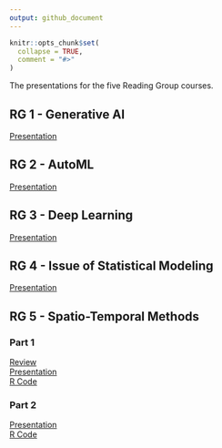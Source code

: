 ```yaml
---
output: github_document
---
```


<!-- README.md is generated from README.Rmd. Please edit that file -->
<!-- https://marcozanotti.github.io/election-forecasting-review/ -->

```r
knitr::opts_chunk$set(
  collapse = TRUE,
  comment = "#>"
)
```

The presentations for the five Reading Group courses.  


## RG 1 - Generative AI

[Presentation](https://marcozanotti.github.io/reading-group-reviews/rg1_genai/genai_pres.pdf)  


## RG 2 - AutoML

[Presentation](https://marcozanotti.github.io/reading-group-reviews/rg2_automl/automl_pres.pdf)  


## RG 3 - Deep Learning

[Presentation](https://marcozanotti.github.io/reading-group-reviews/rg3_deeplearn/deeplearn_pres.pdf) 


## RG 4 - Issue of Statistical Modeling

[Presentation](https://marcozanotti.github.io/reading-group-reviews/rg4_issueofstat/issueofstat_pres.pdf) 


## RG 5 - Spatio-Temporal Methods

### Part 1
[Review](https://marcozanotti.github.io/reading-group-reviews/rg5_spatiotemp/spatiotemp_review_1.pdf)  
[Presentation](https://marcozanotti.github.io/reading-group-reviews/rg5_spatiotemp/spatiotemp_pres_1.pdf)  
[R Code](https://marcozanotti.github.io/reading-group-reviews/rg5_spatiotemp/R/simulation_1.R)  

### Part 2
[Presentation](https://marcozanotti.github.io/reading-group-reviews/rg5_spatiotemp/spatiotemp_pres_2.pdf)  
[R Code](https://marcozanotti.github.io/reading-group-reviews/rg5_spatiotemp/R/analysis_2.R)  
